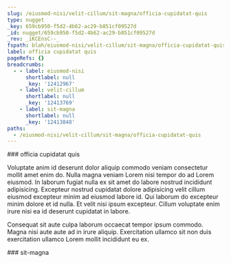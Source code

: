 ```yaml
---
slug: /eiusmod-nisi/velit-cillum/sit-magna/officia-cupidatat-quis
type: nugget
_key: 659cb950-f5d2-4b62-ac29-b851cf09527d
_id: nugget/659cb950-f5d2-4b62-ac29-b851cf09527d
_rev: _iKCEnsC--_
fspath: blah/eiusmod-nisi/velit-cillum/sit-magna/officia-cupidatat-quis.md
label: officia cupidatat quis
pageRefs: {}
breadcrumbs:
  - - label: eiusmod-nisi
      shortlabel: null
      _key: '12412967'
    - label: velit-cillum
      shortlabel: null
      _key: '12413769'
    - label: sit-magna
      shortlabel: null
      _key: '12413848'
paths:
  - /eiusmod-nisi/velit-cillum/sit-magna/officia-cupidatat-quis
---
```


<NuggetArea>
<Nugget slug="/eiusmod-nisi/velit-cillum/sit-magna/officia-cupidatat-quis" type="nugget" _key="659cb950-f5d2-4b62-ac29-b851cf09527d" _id="nugget/659cb950-f5d2-4b62-ac29-b851cf09527d" _rev="_iKCEnsC--_" fspath="blah/eiusmod-nisi/velit-cillum/sit-magna/officia-cupidatat-quis.md" label="officia cupidatat quis" paths="/eiusmod-nisi/velit-cillum/sit-magna/officia-cupidatat-quis">
<NuggetBody>
### officia cupidatat quis

Voluptate anim id deserunt dolor aliquip commodo veniam consectetur mollit amet enim do. Nulla magna veniam Lorem nisi tempor do ad Lorem eiusmod. In laborum fugiat nulla ex sit amet do labore nostrud incididunt adipisicing. Excepteur nostrud cupidatat dolore adipisicing velit cillum eiusmod excepteur minim ad eiusmod labore id. Qui laborum do excepteur minim dolore et id nulla. Et velit nisi ipsum excepteur. Cillum voluptate enim irure nisi ea id deserunt cupidatat in labore.

Consequat sit aute culpa laborum occaecat tempor ipsum commodo. Magna nisi aute aute ad in irure aliquip. Exercitation ullamco sit non duis exercitation ullamco Lorem mollit incididunt eu ex.

</NuggetBody>
<Breadcrumbs>
<Crumbs>
<Crumb _key="12412967" label="eiusmod-nisi" /><Crumb _key="12413769" label="velit-cillum" /><Crumb _key="12413848" label="sit-magna" />
</Crumbs>
</Breadcrumbs>
</Nugget>

<NuggetsInbound>
</NuggetsInbound>
<NuggetsOutbound>
</NuggetsOutbound>
</NuggetArea>
<PassagesInbound>
<Passage direction="inbound" type="passage" _key="12413848" _id="passage/12413848" _rev="_iKCEns---B" label="sit-magna" passage="sit-magna" fspath="blah/eiusmod-nisi/velit-cillum/sit-magna" paths="/eiusmod-nisi/velit-cillum/sit-magna" slug="/eiusmod-nisi/velit-cillum/sit-magna">
<NuggetBody>
### sit-magna

</NuggetBody>
<Breadcrumbs>
<Crumbs>
<Crumb _key="12412967" label="eiusmod-nisi" /><Crumb _key="12413769" label="velit-cillum" />
</Crumbs>
</Breadcrumbs>
</Passage>

</PassagesInbound>
<PassagesOutbound>
</PassagesOutbound>